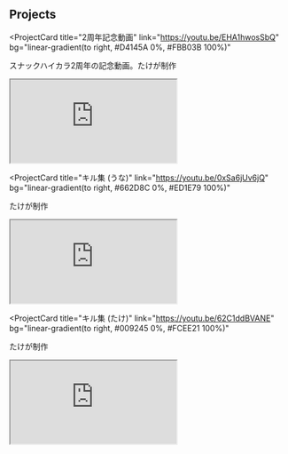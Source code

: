 
## Projects

<ProjectCard
  title="2周年記念動画"
  link="https://youtu.be/EHA1hwosSbQ"
  bg="linear-gradient(to right, #D4145A 0%, #FBB03B 100%)"
>
  スナックハイカラ2周年の記念動画。たけが制作

  <Iframe
    src="https://www.youtube.com/embed/EHA1hwosSbQ"
    title="YouTube video player"
    allow="accelerometer; autoplay; clipboard-write; encrypted-media; gyroscope; picture-in-picture"
  ></Iframe>
</ProjectCard>

<ProjectCard
  title="キル集 (うな)"
  link="https://youtu.be/0xSa6jUv6jQ"
  bg="linear-gradient(to right, #662D8C 0%, #ED1E79 100%)"
>
  たけが制作

  <Iframe
    src="https://www.youtube.com/embed/0xSa6jUv6jQ"
    title="YouTube video player"
    allow="accelerometer; autoplay; clipboard-write; encrypted-media; gyroscope; picture-in-picture"
  ></Iframe>
</ProjectCard>

<ProjectCard
  title="キル集 (たけ)"
  link="https://youtu.be/62C1ddBVANE"
  bg="linear-gradient(to right, #009245 0%, #FCEE21 100%)"
>
  たけが制作

  <Iframe
    src="https://www.youtube.com/embed/62C1ddBVANE"
    title="YouTube video player"
    allow="accelerometer; autoplay; clipboard-write; encrypted-media; gyroscope; picture-in-picture"
  ></Iframe>
</ProjectCard>

<!--

<ProjectCard
  title="Theme UI Plugin for Figma"
  link="https://www.lekoarts.de/design/introducing-the-theme-ui-plugin-for-figma?utm_source=cara&utm_medium=Theme"
  bg="linear-gradient(to right, #D585FF 0%, #00FFEE 100%)"
>
  The Theme UI plugin for Figma allows for a workflow where Theme UI is the
  starting point both for design & development.
</ProjectCard>
-->